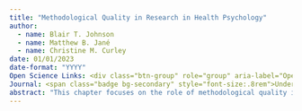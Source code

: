 ```yaml
---
title: "Methodological Quality in Research in Health Psychology"
author:
  - name: Blair T. Johnson
  - name: Matthew B. Jané
  - name: Christine M. Curley
date: 01/01/2023
date-format: "YYYY"
Open Science Links: <div class="btn-group" role="group" aria-label="Open Science Links"> [Data](){.btn .btn-secondary .btn-sm role="button" data-toggle="data" title="Data File"}  [Code](){.btn .btn-secondary .btn-sm role="button" data-toggle="data" title="Data File"}  [PDF](){.btn .btn-secondary .btn-sm role="button" data-toggle="PDF" title="Data File"}</div>
Journal: <span class="badge bg-secondary" style="font-size:.8rem">Under Review at Sage</span><br><br>
abstract: "This chapter focuses on the role of methodological quality in the conduct of research in health psychology and closely allied scientific fields. There is a broad portfolio of methodological tools scientists may choose to study their phenomena and discover signals amidst the noise of reality. The only sure thing is that no method is perfect; therefore, there has never been a perfect study. Hence, converging operations are crucial to determine what is true about the phenomenon. Likewise, qualitative research may yield insights that quantitative cannot (and vice versa); thus, use of mixed-methods holds great promise. We endorse the view that methodological quality hinges on the question being asked A causal linkage is best investigated in randomized controlled trials or in systematic reviews of such trials. A phenomenological question is best addressed using qualitative or mixed-methods designs. Some conclusions cannot be reached with great confidence without the collaborative efforts of independent scientific teams conducting numerous studies; external validity is one of these, determining how robustly conclusions generalize across diverse ecologies and populations. In turn, syntheses of research such as systematic reviews, meta-analyses, meta-syntheses, and mixed-methods systematic reviews are crucial. At its best, research on health psychology will continue to compile a holistic picture of human functioning and dysfunction. We believe it can best achieve these aims by drawing from the breadth of available methodologies, all while remaining open-minded to the conceptual possibilities regarding the phenomenon in question."
---
```


